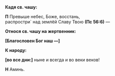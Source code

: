 **Кадя св. чашу:**

**П** Превыше небес, Боже, восстань,  
распростри` над зе­м­лёй Славу Твою **(Пс 56:6)** —

**Относя св. чашу на жертвенник:**

**[**Благословен Бог наш —**]**

**К народу:**

**[**во все дни:**]** ныне и всегда и во веки веков!

**Н** Аминь.
